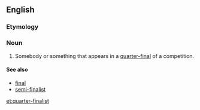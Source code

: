 ==English==

===Etymology===
{{prefix|quarter|finalist}}

===Noun===
{{en-noun}}

# Somebody or something that appears in a [[quarter-final]] of a competition.

====See also====
*[[final]]
*[[semi-finalist]]

[[et:quarter-finalist]]